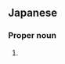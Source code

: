 ==Japanese==
{{ja-kanjitab|た|しり|k2=じり|yomi=k|r=y}}

===Proper noun===
{{ja-pos|たじり|proper}}

# {{surname|lang=ja|sort=たじり}}